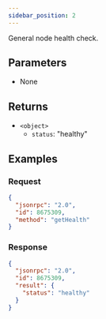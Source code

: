 ```yaml
---
sidebar_position: 2
---
```


General node health check.

## Parameters

- None

## Returns

- `<object>`
  - `status`: "healthy"

## Examples

### Request

```json
{
  "jsonrpc": "2.0",
  "id": 8675309,
  "method": "getHealth"
}
```

### Response

```json
{
  "jsonrpc": "2.0",
  "id": 8675309,
  "result": {
    "status": "healthy"
  }
}
```
